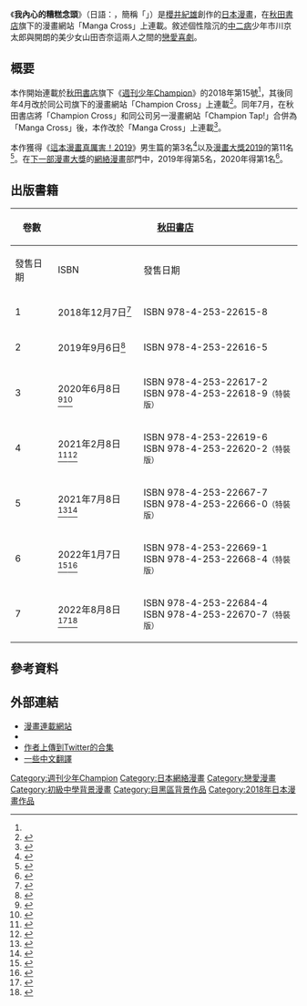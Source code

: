 {{未完結}}
{{Infobox animanga/Headerofja
|標題= 我內心的糟糕念頭
|圖像= 我內心的糟糕念頭.jpg
|尺寸= 
|說明= 中文版第1卷封面
|日文名稱= 僕の心のヤバイやつ
|英文名稱= 
|假名= 
|羅馬字= Boku no Kokoro no Yabai Yatsu
|類型= [[戀愛喜劇|戀愛喜劇]]、少年漫畫、校園漫畫
}}
{{Infobox animanga/Manga
| 作者 = [[櫻井紀雄|櫻井紀雄]]
| 出版社 = {{flagicon|JPN}} [[秋田書店|秋田書店]]<br>{{flagicon|TWN}} [[東立出版社|東立出版社]]
| 其他出版社 = 
| 掲載誌 = [[週刊少年Champion|週刊少年Champion]]<br/>→Champion Cross<br/>→Manga Cross
| label = 
| 開始日 = 2018年3月8日<ref name="natalie272598">{{cite web|url=https://natalie.mu/comic/news/272598|script-title=ja:桜井のりお新連載が週チャンで、中二病男子×学校一の美人の格差ラブコメ|publisher=[[Natalie_(網站)|Natalie]]|date=2018-03-08|accessdate=2020-08-20|language=ja|archive-date=2020-04-11|archive-url=https://web.archive.org/web/20200411111411/https://natalie.mu/comic/news/272598|dead-url=no}}</ref>
| 終了日 = 
| 発表期間 = 
| 冊數 = {{flagicon|JPN}} 6卷（2022年1月）<br>{{flagicon|TWN}} 2卷（2021年4月）
| 話數 = 
}}
{{Infobox animanga/Footerofja}}
《'''我內心的糟糕念頭'''》（日語：{{lang|ja|僕の心のヤバイやつ}}，簡稱「{{lang|ja|僕ヤバ}}」）是[[櫻井紀雄|櫻井紀雄]]創作的[[日本漫畫|日本漫畫]]，在[[秋田書店|秋田書店]]旗下的漫畫網站「Manga Cross」上連載。敘述個性陰沉的[[中二病|中二病]]少年市川京太郎與開朗的美少女山田杏奈這兩人之間的[[戀愛喜劇|戀愛喜劇]]。

== 概要 ==
本作開始連載於[[秋田書店|秋田書店]]旗下《[[週刊少年Champion|週刊少年Champion]]》的2018年第15號<ref name="natalie272598"/>，其後同年4月改於同公司旗下的漫畫網站「Champion Cross」上連載<ref>{{cite web|url=https://natalie.mu/comic/news/276393|script-title=ja:崖っぷち作家がカラオケ愛を語る新連載がチャンクロで、桜井のりお新作は移籍|publisher=[[Natalie_(網站)|Natalie]]|date=2018-04-03|accessdate=2020-08-20|language=ja|archive-date=2020-04-12|archive-url=https://web.archive.org/web/20200412055843/https://natalie.mu/comic/news/276393|dead-url=no}}</ref>。同年7月，在秋田書店將「Champion Cross」和同公司另一漫畫網站「Champion Tap!」合併為「Manga Cross」後，本作改於「Manga Cross」上連載<ref>{{cite web|url=https://natalie.mu/comic/news/290544|script-title=ja:チャンピオンクロスとタップ！が合併した新サイト誕生、「星姫村」続編など新連載も|publisher=[[Natalie_(網站)|Natalie]]|date=2018-07-10|accessdate=2020-08-20|language=ja|archive-date=2019-07-02|archive-url=https://web.archive.org/web/20190702170551/https://natalie.mu/comic/news/290544|dead-url=no}}</ref>。

本作獲得《[[這本漫畫真厲害！|這本漫畫真厲害！2019]]》男生篇的第3名<ref>{{cite web|url=https://natalie.mu/comic/news/358998|script-title=ja:「僕の心のヤバイやつ」実写PV公開！「このマンガがすごい！」3位記念|publisher=[[Natalie_(網站)|Natalie]]|date=2019-12-11|accessdate=2020-08-20|language=ja|archive-date=2020-01-02|archive-url=https://web.archive.org/web/20200102072445/https://natalie.mu/comic/news/358998|dead-url=no}}</ref>以及[[漫畫大獎|漫畫大獎2019]]的第11名<ref>{{Cite news||publisher=[[Natalie_(網站)|Natalie]]|url=https://natalie.mu/comic/news/371382|script-title=ja:マンガ大賞2020は山口つばさ「ブルーピリオド」に決定|date=2020-03-16|accessdate=2020-03-16|archive-url=https://web.archive.org/web/20200322170247/https://natalie.mu/comic/news/371382|archive-date=2020-03-22|dead-url=no|language=ja}}</ref>。在[[下一部漫畫大獎|下一部漫畫大獎]]的[[網絡漫畫|網絡漫畫]]部門中，2019年得第5名，2020年得第1名<ref>{{cite web|url=https://natalie.mu/comic/news/392719|script-title=ja:桜井のりお「僕の心のヤバイやつ」次にくるマンガ大賞2020のWebマンガ部門1位に|publisher=[[Natalie_(網站)|Natalie]]|date=2020-08-19|accessdate=2020-08-20|language=ja|archive-date=2020-08-20|archive-url=https://web.archive.org/web/20200820152418/https://natalie.mu/comic/news/392719|dead-url=no}}</ref>。

== 出版書籍 ==
{| class=wikitable style="font-size:small"
!rowspan="2"|卷數
!colspan="2"|{{Flagicon|JPN}} [[秋田書店|秋田書店]]
!colspan="2"|{{Flagicon|TWN}} [[東立出版社|東立出版社]]
|-
! 發售日期 !! ISBN !! 發售日期 !! ISBN
|-
! 1
| 2018年12月7日<ref>{{cite web|url=https://www.akitashoten.co.jp/comics/4253226159|script-title=ja:僕の心のヤバイやつ 第1巻|publisher=[[秋田書店|秋田書店]]|accessdate=2020-09-12|language=ja|archive-date=2021-02-14|archive-url=https://web.archive.org/web/20210214173046/https://www.akitashoten.co.jp/comics/4253226159|dead-url=no}}</ref>
| ISBN 978-4-253-22615-8
| 2020年9月14日<ref>{{cite web|url=https://www.tongli.com.tw/BooksDetail.aspx?Bd=AF0135001|title=我內心的糟糕念頭(1)|publisher=[[東立出版社|東立出版社]]|accessdate=2020-09-14|language=zh-tw|archive-date=2022-06-09|archive-url=https://web.archive.org/web/20220609195057/https://www.tongli.com.tw/BooksDetail.aspx?Bd=AF0135001}}</ref>
| ISBN 978-957-26-5217-6
|-
! 2
| 2019年9月6日<ref>{{cite web|url=https://www.akitashoten.co.jp/comics/4253226167|script-title=ja:僕の心のヤバイやつ 第2巻|publisher=[[秋田書店|秋田書店]]|accessdate=2020-09-12|language=ja|archive-date=2021-02-19|archive-url=https://web.archive.org/web/20210219115427/https://www.akitashoten.co.jp/comics/4253226167|dead-url=no}}</ref>
| ISBN 978-4-253-22616-5
| 2021年4月15日<ref>{{cite web|url=https://www.tongli.com.tw/BooksDetail.aspx?BD=AF0135002|title=我內心的糟糕念頭(2)|publisher=[[東立出版社|東立出版社]]|accessdate=2021-07-09|language=zh-tw|archive-date=2021-07-09|archive-url=https://web.archive.org/web/20210709191421/https://www.tongli.com.tw/BooksDetail.aspx?BD=AF0135002|dead-url=no}}</ref>
| ISBN 978-957-26-5218-3
|-
! 3
| 2020年6月8日<ref>{{cite web|url=https://www.akitashoten.co.jp/comics/4253226175|script-title=ja:僕の心のヤバイやつ 第3巻|publisher=[[秋田書店|秋田書店]]|accessdate=2020-09-12|language=ja|archive-date=2021-02-14|archive-url=https://web.archive.org/web/20210214114734/https://www.akitashoten.co.jp/comics/4253226175|dead-url=no}}</ref><ref>{{cite web|url=https://www.akitashoten.co.jp/comics/4253226183|script-title=ja:僕の心のヤバイやつ 特装版　第3巻|publisher=[[秋田書店|秋田書店]]|accessdate=2020-09-12|language=ja|archive-date=2021-02-14|archive-url=https://web.archive.org/web/20210214114336/https://www.akitashoten.co.jp/comics/4253226183|dead-url=no}}</ref>
| ISBN 978-4-253-22617-2<br>ISBN 978-4-253-22618-9<small>（特裝版）</small>
| ||ISBN 978-957-26-7708-7
|-
! 4
| 2021年2月8日<ref>{{cite web|url=https://www.akitashoten.co.jp/comics/4253226191|script-title=ja:僕の心のヤバイやつ 第4巻|publisher=[[秋田書店|秋田書店]]|accessdate=2021-07-09|language=ja|archive-date=2021-05-31|archive-url=https://web.archive.org/web/20210531190824/https://www.akitashoten.co.jp/comics/4253226191|dead-url=no}}</ref><ref>{{cite web|url=https://www.akitashoten.co.jp/comics/4253226205|script-title=ja:僕の心のヤバイやつ 特装版　第4巻|publisher=[[秋田書店|秋田書店]]|accessdate=2021-07-09|language=ja|archive-date=2021-05-30|archive-url=https://web.archive.org/web/20210530132935/https://www.akitashoten.co.jp/comics/4253226205|dead-url=no}}</ref>
| ISBN 978-4-253-22619-6<br>ISBN 978-4-253-22620-2<small>（特裝版）</small>
| ||
|-
! 5
| 2021年7月8日<ref>{{cite web|url=https://www.akitashoten.co.jp/comics/4253226671|script-title=ja:僕の心のヤバイやつ 第5巻|publisher=[[秋田書店|秋田書店]]|accessdate=2021-07-09|language=ja|archive-date=2021-07-11|archive-url=https://web.archive.org/web/20210711114047/https://www.akitashoten.co.jp/comics/4253226671|dead-url=no}}</ref><ref>{{cite web|url=https://www.akitashoten.co.jp/comics/4253226663|script-title=ja:僕の心のヤバイやつ 特装版　第5巻|publisher=[[秋田書店|秋田書店]]|accessdate=2021-07-09|language=ja|archive-date=2021-07-10|archive-url=https://web.archive.org/web/20210710235113/https://www.akitashoten.co.jp/comics/4253226663|dead-url=no}}</ref>
| ISBN 978-4-253-22667-7<br>ISBN 978-4-253-22666-0<small>（特裝版）</small>
| ||
|-
! 6
| 2022年1月7日<ref>{{cite web|url=https://www.akitashoten.co.jp/comics/4253226698|script-title=ja:僕の心のヤバイやつ 第6巻|publisher=[[秋田書店|秋田書店]]|accessdate=2022-06-11|language=ja|archive-date=2022-06-22|archive-url=https://web.archive.org/web/20220622023425/https://www.akitashoten.co.jp/comics/4253226698}}</ref><ref>{{cite web|url=https://www.akitashoten.co.jp/comics/425322668X|script-title=ja:僕の心のヤバイやつ 特装版　第6巻|publisher=[[秋田書店|秋田書店]]|accessdate=2022-06-11|language=ja|archive-date=2022-06-20|archive-url=https://web.archive.org/web/20220620204805/https://www.akitashoten.co.jp/comics/425322668X}}</ref>
| ISBN 978-4-253-22669-1<br>ISBN 978-4-253-22668-4<small>（特裝版）</small>
| ||
|-
! 7
| 2022年8月8日<ref>{{cite web|url=https://www.akitashoten.co.jp/comics/4253226841|script-title=ja:僕の心のヤバイやつ 第7巻|publisher=[[秋田書店|秋田書店]]|accessdate=2022-06-11|language=ja|archive-date=2022-06-20|archive-url=https://web.archive.org/web/20220620204726/https://www.akitashoten.co.jp/comics/4253226841}}</ref><ref>{{cite web|url=https://www.akitashoten.co.jp/comics/4253226701|script-title=ja:僕の心のヤバイやつ 特装版　第7巻|publisher=[[秋田書店|秋田書店]]|accessdate=2022-06-11|language=ja|archive-date=2022-06-11|archive-url=https://web.archive.org/web/20220611064707/https://www.akitashoten.co.jp/comics/4253226701}}</ref>
| ISBN 978-4-253-22684-4<br>ISBN 978-4-253-22670-7<small>（特裝版）</small>
| ||
|}

== 參考資料 ==
{{Reflist|30em}}

== 外部連結 ==
* [https://mangacross.jp/comics/yabai 漫畫連載網站]{{ja icon}}
* {{Twitter|boku__yaba|漫畫}}{{ja icon}}
* [https://twitter.com/i/events/1123142178996228096 作者上傳到Twitter的合集]{{ja icon}}
* [https://www.instagram.com/explore/tags/我心中那危險的東西/ 一些中文翻譯]{{zh-hant icon}}

{{下一部漫畫大獎}}

{{DEFAULTSORT:Boku no Kokoro no Yabai Yatsu}}
[[Category:週刊少年Champion|Category:週刊少年Champion]]
[[Category:日本網絡漫畫|Category:日本網絡漫畫]]
[[Category:戀愛漫畫|Category:戀愛漫畫]]
[[Category:初級中學背景漫畫|Category:初級中學背景漫畫]]
[[Category:目黑區背景作品|Category:目黑區背景作品]]
[[Category:2018年日本漫畫作品|Category:2018年日本漫畫作品]]